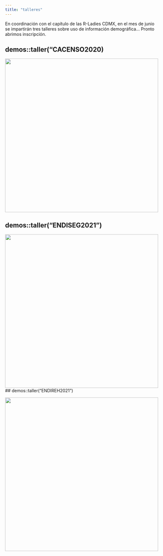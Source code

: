 ```yaml
---
title: "talleres"
---
```


En coordinación con el capítulo de las R-Ladies CDMX, en el mes de junio se impartirán tres talleres sobre uso de información demográfica... Pronto abrimos inscripción.


## demos::taller("CACENSO2020)

![](ima/2.png){fig-align="center" width="500"}

## demos::taller("ENDISEG2021")
![](ima/1.png){fig-align="center" width="500"}
## demos::taller("ENDIREH2021")

![](ima/3.png){fig-align="center" width="500"}
